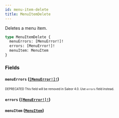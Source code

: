 ```yaml
---
id: menu-item-delete
title: MenuItemDelete
---
```


Deletes a menu item.

```graphql
type MenuItemDelete {
  menuErrors: [MenuError!]!
  errors: [MenuError!]!
  menuItem: MenuItem
}
```

### Fields

#### `menuErrors` ([`[MenuError!]!`](/developer/api-reference/objects/menu-error.mdx))

<sub><sup><span className="deprecatedTag">DEPRECATED</span> This field will be removed in Saleor 4.0. Use `errors` field instead.</sup></sub>

#### `errors` ([`[MenuError!]!`](/developer/api-reference/objects/menu-error.mdx))

#### `menuItem` ([`MenuItem`](/developer/api-reference/objects/menu-item.mdx))
